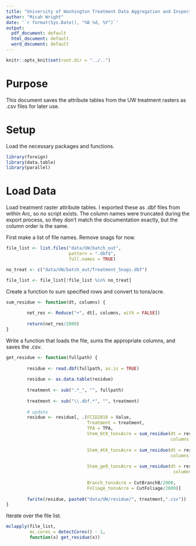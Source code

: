 ```yaml
---
title: "University of Washington Treatment Data Aggregation and Inspection"
author: "Micah Wright"
date: '`r format(Sys.Date(), "%B %d, %Y")`'
output:
  pdf_document: default
  html_document: default
  word_document: default
---
```


```r
knitr::opts_knit$set(root.dir = "../..")
```

# Purpose

This document saves the attribute tables from the UW treatment rasters as .csv files for later use.

# Setup

Load the necessary packages and functions.

```r
library(foreign)
library(data.table)
library(parallel)
```

# Load Data

Load treatment raster attribute tables. I exported these as .dbf files from within Arc, so no script exists. The column names were truncated during the export process, so they don't match the documentation exactly, but the column order is the same. 

First make a list of file names. Remove snags for now.

```r
file_list <- list.files("data/UW/batch_out",
                        pattern = ".dbf$",
                        full.names = TRUE)

no_treat <- c("data/UW/batch_out/Treatment_Snags.dbf")

file_list <- file_list[!file_list %in% no_treat]
```

Create a function to sum specified rows and convert to tons/acre.

```r
sum_residue <- function(dt, columns) {
        
        net_res <- Reduce("+", dt[, columns, with = FALSE]) 
        
        return(net_res/2000)
}
```

Write a function that loads the file, sums the appropriate columns, and saves the .csv.

```r
get_residue <- function(fullpath) {
        
        residue <- read.dbf(fullpath, as.is = TRUE)
        
        residue <- as.data.table(residue)
        
        treatment <- sub(".*_", "", fullpath)
        
        treatment <- sub("\\.dbf.*", "", treatment)
        
        # update 
        residue <- residue[, .(FCID2018 = Value,
                               Treatment = treatment,
                               TPA = TPA,
                               Stem_6t9_tonsAcre = sum_residue(dt = residue,
                                                               columns = c("CutStem6BL",
                                                                           "CutBarkSte")),
                               Stem_4t6_tonsAcre = sum_residue(dt = residue,
                                                               columns = c("CutStem4To",
                                                                           "CutBarkS_2")),
                               Stem_ge9_tonsAcre = sum_residue(dt = residue,
                                                                columns = c("CutStem6BG",
                                                                            "CutBarkS_1")),
                               Branch_tonsAcre = CutBranchB/2000,
                               Foliage_tonsAcre = CutFoliage/2000)]
        
        fwrite(residue, paste0("data/UW/residue/", treatment,".csv"))
}
```

Iterate over the file list.

```r
mclapply(file_list, 
         mc.cores = detectCores() - 1,
         function(x) get_residue(x))
```

